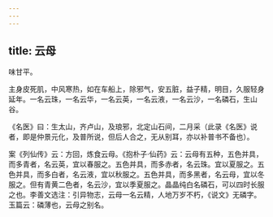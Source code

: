 ```yaml
---
---
---
```

title: 云母
---



味甘平。

主身皮死肌，中风寒热，如在车船上，除邪气，安五脏，益子精，明目，久服轻身延年。一名云珠，一名云华，一名云英，一名云液，一名云沙，一名磷石，生山谷。

《名医》曰：生太山，齐卢山，及琅邪，北定山石间，二月采（此录《名医》说者，即是仲景元化，及普所说，但后人合之，无从别耳，亦以补普书不备也）。

案《列仙传》云：方回，炼食云母。《抱朴子·仙药》云：云母有五种，五色并具，而多青者，名云英，宜以春服之。五色并具，而多赤者，名云珠。宜以夏服之。五色并具，而多白者，名云液，宜以秋服之。五色并具，而多黑者，名云母，宜以冬服之。但有青黄二色者，名云沙，宜以季夏服之。晶晶纯白名磷石，可以四时长服之也。李善文选注：引异物志，云母一名云精，人地万岁不朽，《说文》无磷字。玉篇云：磷薄也，云母之别名。